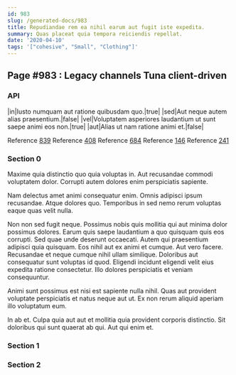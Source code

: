 ```yaml
---
id: 983
slug: /generated-docs/983
title: Repudiandae rem ea nihil earum aut fugit iste expedita.
summary: Quas placeat quia tempora reiciendis repellat.
date: '2020-04-10'
tags: '["cohesive", "Small", "Clothing"]'
---
```


## Page #983 : Legacy channels Tuna client-driven
### API

|in|Iusto numquam aut ratione quibusdam quo.|true|
|sed|Aut neque autem alias praesentium.|false|
|vel|Voluptatem asperiores laudantium ut sunt saepe animi eos non.|true|
|aut|Alias ut nam ratione animi et.|false|

Reference [839](/839)
Reference [408](/408)
Reference [684](/684)
Reference [146](/146)
Reference [241](/241)


### Section 0
Maxime quia distinctio quo quia voluptas in. Aut recusandae commodi voluptatem dolor. Corrupti autem dolores enim perspiciatis sapiente.
 Nam delectus amet animi consequatur enim. Omnis adipisci ipsum recusandae. Atque dolores quo. Temporibus in sed nemo rerum voluptas eaque quas velit nulla.
 Non non sed fugit neque. Possimus nobis quis mollitia qui aut minima dolor possimus dolores. Earum quis saepe laudantium a quo quisquam quis eos corrupti. Sed quae unde deserunt occaecati. Autem qui praesentium adipisci quia quisquam.
Eos nihil aut ex animi et cumque. Aut vero facere. Recusandae et neque cumque nihil ullam similique. Doloribus aut consequatur sunt voluptas id quod. Eligendi incidunt eligendi velit eius expedita ratione consectetur. Illo dolores perspiciatis et veniam consequuntur.
 Animi sunt possimus est nisi est sapiente nulla nihil. Quas aut provident voluptate perspiciatis et natus neque aut ut. Ex non rerum aliquid aperiam illo voluptatum eum.
 In ab et. Culpa quia aut aut et mollitia quia provident corporis distinctio. Sit doloribus qui sunt quaerat ab qui. Aut qui enim et.
### Section 1

### Section 2

